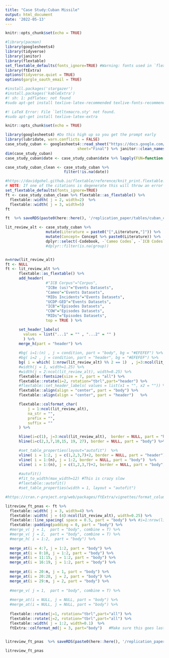 ```yaml
---
title: "Case Study:Cuban Missile"
output: html_document
date: '2022-05-13'
---
```



```r

knitr::opts_chunk$set(echo = TRUE)

#library(pacman)
library(googlesheets4)
library(tidyverse)
library(janitor)
library(flextable)
set_flextable_defaults(fonts_ignore=TRUE) #Warning: fonts used in `flextable` are ignored because the `pdflatex` engine is used and not `xelatex` or `lualatex`. You can avoid this warning by using the `set_flextable_defaults(fonts_ignore=TRUE)` command or use a compatible engine by defining `latex_engine: xelatex` in the YAML header of the R Markdown document.
library(ftExtra)
options(tidyverse.quiet = TRUE)
options(gargle_oauth_email = TRUE)

#install.packages('stargazer')
#install.packages('kableExtra')
#! sh: 1: pdflatex: not found
#sudo apt-get install texlive-latex-recommended texlive-fonts-recommended

#! LaTeX Error: File `letltxmacro.sty' not found.
#sudo apt-get install texlive-latex-extra

```

```r
knitr::opts_chunk$set(echo = TRUE)
```

```r
library(googlesheets4) #Do this high up so you get the prompt early
library(lubridate, warn.conflicts = FALSE)
case_study_cuban <- googlesheets4::read_sheet("https://docs.google.com/spreadsheets/d/1NuRWFB1HEbQbJu_JoEzJ9WYk7kfwwCryF7wBfKPT6uc/edit?usp=sharing", 
                                sheet="Final") %>% janitor::clean_names() 
dim(case_study_cuban)
case_study_cuban$date <- case_study_cuban$date %>% lapply(FUN=function(x) { ifelse(is.null(x), "", x[[1]] %>% as.character() )   }   ) %>% unlist() %>% as.Date()

case_study_cuban_clean <- case_study_cuban %>% 
                          filter(!is.na(date)) 

#https://davidgohel.github.io/flextable/reference/knit_print.flextable.html#chunk-options
# NOTE: If one of the citations is degenerate this will throw an error when knitting that is annoying to track down. You have to remove cite by cite to see which one it is.
set_flextable_defaults(fonts_ignore=TRUE)
ft <- case_study_cuban_clean %>% flextable::as_flextable() %>% 
  flextable::width( j = 2, width=2)  %>% 
  flextable::width( j = 3, width=5) 
ft

ft  %>% saveRDS(paste0(here::here(), '/replication_paper/tables/cuban_case_study_ft_pnas.Rds'))
```

```r

lit_review_alt <- case_study_cuban %>% 
                  mutate(Literature = paste0("[",Literature,"]")) %>%
                  mutate(Concept= Concept %>% paste0(Literature)) %>%
                  dplyr::select(-Codebook, -`Cameo Codes`, -`ICB Codes`, -Literature, -`ICB Corpus`) 
                  #dplyr::filter(is.na(group))


n=nrow(lit_review_alt)
ft <- NULL
ft <- lit_review_alt %>%
      flextable::as_flextable() %>%
      add_header( 
                  #"ICB Corpus"="Corpus",
                  "ICBe (us)"="Events Datasets",
                  "Cameo"="Events Datasets",
                  "MIDs Incidents"="Events Datasets",
                  "UCDP-GED"="Events Datasets",
                  "ICB"="Episodes Datasets",
                  "COW"="Episodes Datasets",
                  "MIDs"="Episodes Datasets",
                  top = TRUE ) %>%

      set_header_labels(
        values = list("...1" = "" , "...2" = "" ) 
        ) %>%
      merge_h(part = "header") %>%
  
      #bg( i=1:(n) , j = condition, part = "body", bg = "#EFEFEF") %>%
      #bg( i=2 , j = condition, part = "header", bg = "#EFEFEF") %>%
      bg( i = which( 1:nrow(lit_review_alt) %% 2 == 1)  , j=3:ncol(lit_review_alt), part = "body", bg = "#EFEFEF") %>%
      #width(j = 1, width=1.25) %>%
      #width(j = 2:ncol(lit_review_alt), width=0.25) %>%
      flextable::fontsize(size = 7, part = "all") %>%
      flextable::rotate(i=2, rotation="tbrl",part="header") %>%
      #flextable::set_header_labels( values = list(x1 = "", x2 = "")) %>%
      flextable::align(align = "center", part = "body") %>%
      flextable::align(align = "center", part = "header")   %>%

      flextable::colformat_char(
          j = 1:ncol(lit_review_alt),
          na_str = "",
          prefix = "",
          suffix = ""
      ) %>%

      hline(i=c(1), j=3:ncol(lit_review_alt),  border = NULL, part = "header") %>%
      hline(i=c(2,3,7,10,15, 19, 27), border = NULL, part = "body") %>% #,10,14, 20,27,37, n

      #set_table_properties(layout="autofit")  %>%
      vline( i = 1:2, j = c(1,2,3,7)+2, border = NULL, part = "header") %>%
      vline( i = 1:(n), j = 1:2, border = NULL, part = "body")  %>%
      vline( i = 1:(n), j = c(1,2,3,7)+2, border = NULL, part = "body") 
  
      #autofit()
      #fit_to_width(max_width=12) #This is crazy slow
      #flextable::autofit() 
      #set_table_properties(width = 1, layout = "autofit")

#https://cran.r-project.org/web/packages/ftExtra/vignettes/format_columns.html

litreview_ft_pnas <- ft %>% 
  flextable::width( j = 3, width=4) %>% 
  flextable::width( j = (4):ncol(lit_review_alt), width=0.25) %>%
  flextable::line_spacing( space = 0.5, part = "body") %>% #i=1:nrow(lit_review_alt),
  flextable::padding(padding = 0, part = "body") %>%
  #merge_v( j = 1,  part = "body", combine = T) %>%
  #merge_v( j = 2,  part = "body", combine = T) %>%
  #merge_h( i = 1:2,  part = "body") %>%
  
  merge_at(i = 4:7, j = 1:2, part = "body") %>%
  merge_at(i = 8:10, j = 1:2, part = "body") %>%
  merge_at(i = 11:15, j = 1:2, part = "body") %>%
  merge_at(i = 16:19, j = 1:2, part = "body") %>%
  
  merge_at(i = 20:n, j = 1, part = "body") %>%
  merge_at(i = 20:28, j = 2, part = "body") %>%
  merge_at(i = 29:n, j = 2, part = "body") %>%
  
  #merge_v( j = 1,  part = "body", combine = T) %>%
  
  #merge_at(i = NULL, j = NULL, part = "body") %>%
  #merge_at(i = NULL, j = NULL, part = "body") %>%
  
  flextable::rotate(j=1, rotation="tbrl",part="all") %>%
  flextable::rotate(j=2, rotation="tbrl",part="all") %>%
  flextable::width( j = 1:2, width=0.1)  %>%
  ftExtra::colformat_md(j = 3, part="body")   #Make sure this goes last or it'll get overwritten by the colformat above
      

litreview_ft_pnas  %>% saveRDS(paste0(here::here(), '/replication_paper/tables/litreview_ft_pnas.Rds'))

litreview_ft_pnas




```
